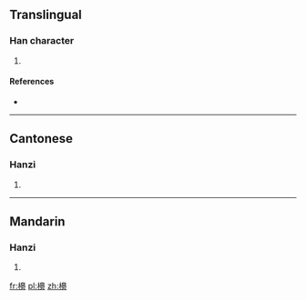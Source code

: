 ==Translingual==

===Han character===
{{Han char|rn=75|rad=木|as=15|sn=19|four=4692<sub>7</sub>|canj=木竹山尸 (DHUS)}}

# {{defn|Han|sort=木15}}

====References====
* {{Han ref|kx=0559.280|dkj=15786|dj=0949.030|hdz=21314.070|uh=6ACB|ud=27339|bh=F251|bd=62033}}

----

==Cantonese==

===Hanzi===
{{yue-hanzi|jyut=|y=min4}}

# {{defn|Cantonese|sort=木15}}

----

==Mandarin==

===Hanzi===
{{cmn-hanzi|pin=[[mián]] ([[mian2]])|wg=mien<sup>2</sup>}}

# {{defn|Mandarin|sort=木15}}

[[fr:櫋]]
[[pl:櫋]]
[[zh:櫋]]